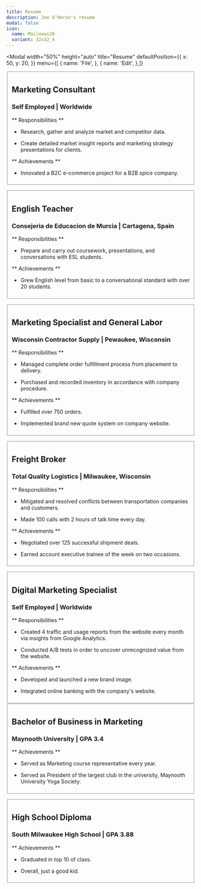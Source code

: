 ```yaml
---
title: Resume
description: Joe O'Heron's resume
modal: false
icon:
  name: Mailnews20
  variant: 32x32_4
---
```


<Modal
  width="50%"
  height="auto"
  title="Resume"
  defaultPosition={{
  x: 50,
  y: 20,
  }}
  menu={[
            {
              name: 'File',
            },
            {
              name: 'Edit',
            },]}
>

<Tabs defaultActiveTab="Work Experience">

<Tab title="Work Experience">

<Frame
  bg="white"
  p={6}
  boxShadow="in"
  maxHeight="400"
  overflow-y="scroll"
>

<Fieldset legend="2018 - Present">

## Marketing Consultant

### Self Employed | Worldwide

** Responsibilities **

- Research, gather and analyze market and competitor data.

- Create detailed market insight reports and marketing strategy presentations
  for clients.

** Achievements **

- Innovated a B2C e-commerce project for a B2B spice company.

</Fieldset>

<p>

</p>

<Fieldset legend="2021 - Present">

## English Teacher

### Consejeria de Educacion de Murcia | Cartagena, Spain

** Responsibilities **

- Prepare and carry out coursework, presentations, and conversations with
  ESL students.

** Achievements **

- Grew English level from basic to a conversational standard with over 20
  students.

</Fieldset>

<p>

</p>

<Fieldset legend="2019 - 2021">

## Marketing Specialist and General Labor

### Wisconsin Contractor Supply | Pewaukee, Wisconsin

** Responsibilities **

- Managed complete order fulfillment process from placement to delivery.

- Purchased and recorded inventory in accordance with company procedure.

** Achievements **

- Fulfilled over 750 orders.

- Implemented brand new quote system on company website.

</Fieldset>

<p>

</p>

<Fieldset legend="2019">

## Freight Broker

### Total Quality Logistics | Milwaukee, Wisconsin

** Responsibilities **

- Mitigated and resolved conflicts between transportation companies and
  customers.

- Made 100 calls with 2 hours of talk time every day.

** Achievements **

- Negotiated over 125 successful shipment deals.

- Earned account executive trainee of the week on two occasions.

</Fieldset>

<p>

</p>

<Fieldset legend="2016 - 2017">

## Digital Marketing Specialist

### Self Employed | Worldwide

** Responsibilities **

- Created 4 traffic and usage reports from the website every month via insights
  from Google Analytics.

- Conducted A/B tests in order to uncover unrecognized value from the
  website.

** Achievements **

- Developed and launched a new brand image.

- Integrated online banking with the company's website.

</Fieldset>

</Frame>

</Tab>

<Tab title="Education">

<Frame
  bg="white"
  p={6}
  boxShadow="in"
  maxHeight="400"
  overflow-y="scroll"
>

<Fieldset legend="2015 - 2018">

## Bachelor of Business in Marketing

### Maynooth University | GPA 3.4

** Achievements **

- Served as Marketing course representative every year.

- Served as President of the largest club in the university, Maynooth University Yoga Society.

</Fieldset>

<p>

</p>

<Fieldset legend="2011 - 2015">

## High School Diploma

### South Milwaukee High School | GPA 3.88

** Achievements **

- Graduated in top 10 of class.

- Overall, just a good kid.

</Fieldset>
</Frame>
</Tab>
</Tabs>
</Modal>
